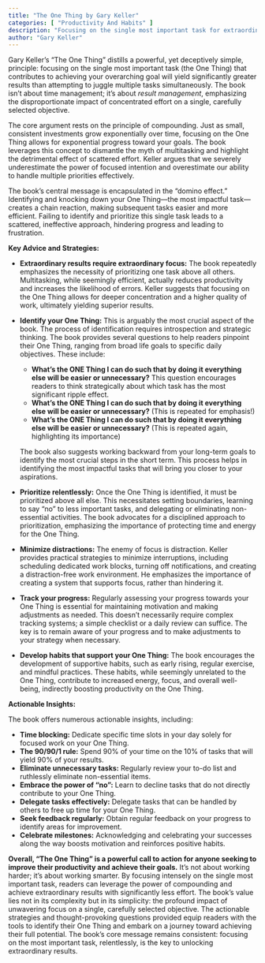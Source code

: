```yaml
---
title: "The One Thing by Gary Keller"
categories: [ "Productivity And Habits" ]
description: "Focusing on the single most important task for extraordinary results"
author: "Gary Keller"
---
```

Gary Keller's "The One Thing" distills a powerful, yet deceptively simple, principle: focusing on the single most important task (the One Thing) that contributes to achieving your overarching goal will yield significantly greater results than attempting to juggle multiple tasks simultaneously.  The book isn't about time management; it's about *result management*, emphasizing the disproportionate impact of concentrated effort on a single, carefully selected objective.

The core argument rests on the principle of compounding. Just as small, consistent investments grow exponentially over time, focusing on the One Thing allows for exponential progress toward your goals.  The book leverages this concept to dismantle the myth of multitasking and highlight the detrimental effect of scattered effort.  Keller argues that we severely underestimate the power of focused intention and overestimate our ability to handle multiple priorities effectively.

The book's central message is encapsulated in the "domino effect."  Identifying and knocking down your One Thing—the most impactful task—creates a chain reaction, making subsequent tasks easier and more efficient.  Failing to identify and prioritize this single task leads to a scattered, ineffective approach, hindering progress and leading to frustration.

**Key Advice and Strategies:**

* **Extraordinary results require extraordinary focus:** The book repeatedly emphasizes the necessity of prioritizing one task above all others.  Multitasking, while seemingly efficient, actually reduces productivity and increases the likelihood of errors.  Keller suggests that focusing on the One Thing allows for deeper concentration and a higher quality of work, ultimately yielding superior results.

* **Identify your One Thing:** This is arguably the most crucial aspect of the book.  The process of identification requires introspection and strategic thinking.  The book provides several questions to help readers pinpoint their One Thing, ranging from broad life goals to specific daily objectives.  These include:

    * **What's the ONE Thing I can do such that by doing it everything else will be easier or unnecessary?** This question encourages readers to think strategically about which task has the most significant ripple effect.
    * **What's the ONE Thing I can do such that by doing it everything else will be easier or unnecessary?** (This is repeated for emphasis!)
    * **What's the ONE Thing I can do such that by doing it everything else will be easier or unnecessary?** (This is repeated again, highlighting its importance)

    The book also suggests working backward from your long-term goals to identify the most crucial steps in the short term. This process helps in identifying the most impactful tasks that will bring you closer to your aspirations.


* **Prioritize relentlessly:** Once the One Thing is identified, it must be prioritized above all else.  This necessitates setting boundaries, learning to say "no" to less important tasks, and delegating or eliminating non-essential activities.  The book advocates for a disciplined approach to prioritization, emphasizing the importance of protecting time and energy for the One Thing.


* **Minimize distractions:** The enemy of focus is distraction.  Keller provides practical strategies to minimize interruptions, including scheduling dedicated work blocks, turning off notifications, and creating a distraction-free work environment.  He emphasizes the importance of creating a system that supports focus, rather than hindering it.


* **Track your progress:**  Regularly assessing your progress towards your One Thing is essential for maintaining motivation and making adjustments as needed.  This doesn't necessarily require complex tracking systems; a simple checklist or a daily review can suffice.  The key is to remain aware of your progress and to make adjustments to your strategy when necessary.


* **Develop habits that support your One Thing:**  The book encourages the development of supportive habits, such as early rising, regular exercise, and mindful practices.  These habits, while seemingly unrelated to the One Thing, contribute to increased energy, focus, and overall well-being, indirectly boosting productivity on the One Thing.

**Actionable Insights:**

The book offers numerous actionable insights, including:

* **Time blocking:** Dedicate specific time slots in your day solely for focused work on your One Thing.
* **The 90/90/1 rule:** Spend 90% of your time on the 10% of tasks that will yield 90% of your results.
* **Eliminate unnecessary tasks:** Regularly review your to-do list and ruthlessly eliminate non-essential items.
* **Embrace the power of "no":** Learn to decline tasks that do not directly contribute to your One Thing.
* **Delegate tasks effectively:** Delegate tasks that can be handled by others to free up time for your One Thing.
* **Seek feedback regularly:** Obtain regular feedback on your progress to identify areas for improvement.
* **Celebrate milestones:** Acknowledging and celebrating your successes along the way boosts motivation and reinforces positive habits.


**Overall, "The One Thing" is a powerful call to action for anyone seeking to improve their productivity and achieve their goals.**  It's not about working harder; it's about working smarter. By focusing intensely on the single most important task, readers can leverage the power of compounding and achieve extraordinary results with significantly less effort.  The book's value lies not in its complexity but in its simplicity: the profound impact of unwavering focus on a single, carefully selected objective.  The actionable strategies and thought-provoking questions provided equip readers with the tools to identify their One Thing and embark on a journey toward achieving their full potential.  The book’s core message remains consistent: focusing on the most important task, relentlessly, is the key to unlocking extraordinary results.

